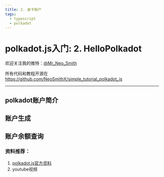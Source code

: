 ```yaml
---
title: 2. 波卡账户
tags:
  - typescript
  - polkadot
---
```


# polkadot.js入门: 2. HelloPolkadot 


欢迎关注我的推特：[@Mr_Neo_Smith](https://twitter.com/Mr_Neo_Smith)

所有代码和教程开源在 https://github.com/NeoSmithX/simple_tutorial_polkadot_js

-----

## polkadot账户简介


## 账户生成

## 账户余额查询




### 资料推荐：
1. [polkadot.js官方资料](https://polkadot.js.org/docs/)
2. youtube视频

